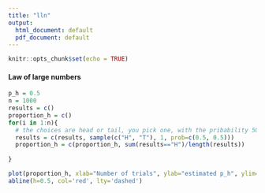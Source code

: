 ```yaml
---
title: "lln"
output:
  html_document: default
  pdf_document: default
---
```


```r
knitr::opts_chunk$set(echo = TRUE)
```

#### Law of large numbers



```r
p_h = 0.5
n = 1000
results = c()
proportion_h = c()
for(i in 1:n){
  # the choices are head or tail, you pick one, with the pribability 50-50
  results = c(results, sample(c("H", "T"), 1, prob=c(0.5, 0.5)))
  proportion_h = c(proportion_h, sum(results=="H")/length(results))
  
}

plot(proportion_h, xlab="Number of trials", ylab="estimated p_h", ylim=c(0,1), type="l")
abline(h=0.5, col='red', lty='dashed')
```


